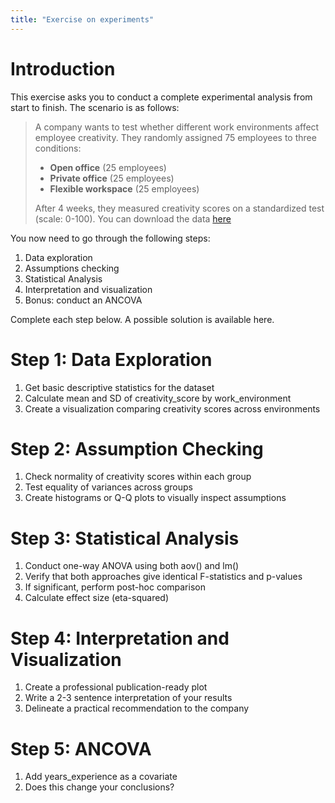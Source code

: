```yaml
---
title: "Exercise on experiments"
---
```


# Introduction

This exercise asks you to conduct a complete experimental analysis from start to finish. The scenario is as follows:

> A company wants to test whether different work environments affect employee creativity. They randomly assigned 75 employees to three conditions:
> 
- **Open office** (25 employees)
- **Private office** (25 employees)  
- **Flexible workspace** (25 employees)
> 
> After 4 weeks, they measured creativity scores on a standardized test (scale: 0-100).
> You can download the data [here](/content/exercises/experiments/employee_data.csv)

You now need to go through the following steps:

1. Data exploration
2. Assumptions checking
3. Statistical Analysis
4. Interpretation and visualization
5. Bonus: conduct an ANCOVA

Complete each step below. 
A possible solution is available here.

# Step 1: Data Exploration

1. Get basic descriptive statistics for the dataset
2. Calculate mean and SD of creativity_score by work_environment
3. Create a visualization comparing creativity scores across environments


# Step 2: Assumption Checking

1. Check normality of creativity scores within each group
2. Test equality of variances across groups
3. Create histograms or Q-Q plots to visually inspect assumptions



# Step 3: Statistical Analysis

1. Conduct one-way ANOVA using both aov() and lm()
2. Verify that both approaches give identical F-statistics and p-values
3. If significant, perform post-hoc comparison
4. Calculate effect size (eta-squared)

# Step 4: Interpretation and Visualization

1. Create a professional publication-ready plot
2. Write a 2-3 sentence interpretation of your results
3. Delineate a practical recommendation to the company

# Step 5: ANCOVA

1. Add years_experience as a covariate
2. Does this change your conclusions?

